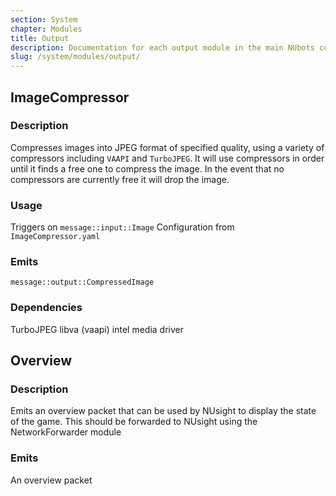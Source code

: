 ```yaml
---
section: System
chapter: Modules
title: Output
description: Documentation for each output module in the main NUbots codebase
slug: /system/modules/output/
---
```


## ImageCompressor

### Description

Compresses images into JPEG format of specified quality, using a variety of compressors including `VAAPI` and `TurboJPEG`.
It will use compressors in order until it finds a free one to compress the image.
In the event that no compressors are currently free it will drop the image.

### Usage

Triggers on `message::input::Image`
Configuration from `ImageCompressor.yaml`

### Emits

`message::output::CompressedImage`

### Dependencies

TurboJPEG
libva (vaapi)
intel media driver

## Overview

### Description

Emits an overview packet that can be used by NUsight to display the state of the game.
This should be forwarded to NUsight using the NetworkForwarder module

### Emits

An overview packet

